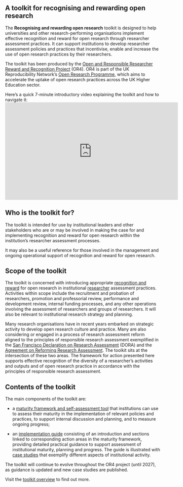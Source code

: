 
:::{.column-body-outset}
# A toolkit for recognising and rewarding open research 

The **Recognising and rewarding open research** toolkit is designed to help universities and other research-performing organisations implement effective recognition and reward for open research through researcher assessment practices. It can support institutions to develop researcher assessment policies and practices that incentivise, enable and increase the use of open research practices by their researchers. 

The toolkit has been produced by the [Open and Responsible Researcher Reward and Recognition Project](about.html) (OR4). OR4 is part of the UK Reproducibility Network’s [Open Research Programme](https://www.ukrn.org/open-research-programme/), which aims to accelerate the uptake of open research practices across the UK Higher Education sector.  

Here's a quick 7-minute introductory video explaining the toolkit and how to navigate it: 
<iframe width="560" height="315" src="https://www.youtube.com/embed/bmzDy5ziJxk?si=rxce0tAfZ385abXs" title="YouTube video player" frameborder="0" allow="accelerometer; autoplay; clipboard-write; encrypted-media; gyroscope; picture-in-picture; web-share" referrerpolicy="strict-origin-when-cross-origin" allowfullscreen></iframe>

## Who is the toolkit for? 

The toolkit is intended for use by institutional leaders and other stakeholders who are or may be involved in making the case for and implementing recognition and reward for open research within the institution's researcher assessment processes. 

It may also be a useful reference for those involved in the management and ongoing operational support of recognition and reward for open research. 

## Scope of the toolkit 

The toolkit is concerned with introducing appropriate [recognition and reward](glossary.html#recognition-and-reward) for open research in institutional [researcher](glossary.html#researcher) assessment practices. Activities within scope include the recruitment and probation of researchers, promotion and professorial review, performance and development review, internal funding processes, and any other operations involving the assessment of researchers and groups of researchers. It will also be relevant to institutional research strategy and planning. 

Many research organisations have in recent years embarked on strategic activity to develop open research culture and practice. Many are also considering or engaged in a process of research assessment reform aligned to the principles of responsible research assessment exemplified in the [San Francisco Declaration on Research Assessment](https://sfdora.org/read/) (DORA) and the [Agreement on Reforming Research Assessment](https://coara.eu/agreement/the-agreement-full-text/). The toolkit sits at the intersection of these two areas. The framework for action presented here supports effective recognition of the diversity of a researcher's activities and outputs and of open research practice in accordance with the principles of responsible research assessment.  

## Contents of the toolkit 

The main components of the toolkit are: 

* a [maturity framework and self-assessment tool](maturity-framework.html) that institutions can use to assess their maturity in the implementation of relevant policies and practices, to support internal discussion and planning, and to measure ongoing progress; 

* an [implementation guide](guide-contents.html) consisting of an introduction and sections linked to corresponding action areas in the maturity framework, providing detailed practical guidance to support assessment of institutional maturity, planning and progress. The guide is illustrated with [case studies](case-studies.html) that exemplify different aspects of institutional activity. 

The toolkit will continue to evolve throughout the OR4 project (until 2027), as guidance is updated and new case studies are published. 

Visit the [toolkit overview](overview.html) to find out more. 
:::
